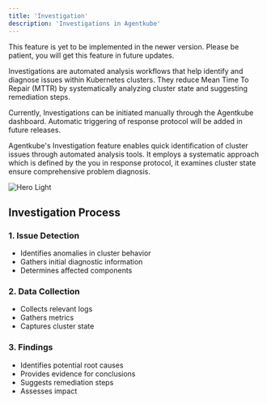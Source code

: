 ```yaml
---
title: 'Investigation'
description: 'Investigations in Agentkube'
---
```


<Note type="warning">
This feature is yet to be implemented in the newer version. Please be patient, you will get this feature in future updates.
</Note>

Investigations are automated analysis workflows that help identify and diagnose issues within Kubernetes clusters. They reduce Mean Time To Repair (MTTR) by systematically analyzing cluster state and suggesting remediation steps.

<Tip>
Currently, Investigations can be initiated manually through the Agentkube dashboard. Automatic triggering of response protocol will be added in future releases.
</Tip>

Agentkube's Investigation feature enables quick identification of cluster issues through automated analysis tools. It employs a systematic approach which is defined by the you in response protocol, it examines cluster state ensure comprehensive problem diagnosis.

<img
  src="/images/investigation.png"
  alt="Hero Light"
/>

## Investigation Process

### 1. Issue Detection
- Identifies anomalies in cluster behavior
- Gathers initial diagnostic information
- Determines affected components

### 2. Data Collection
- Collects relevant logs
- Gathers metrics
- Captures cluster state


### 3. Findings
- Identifies potential root causes
- Provides evidence for conclusions
- Suggests remediation steps
- Assesses impact

